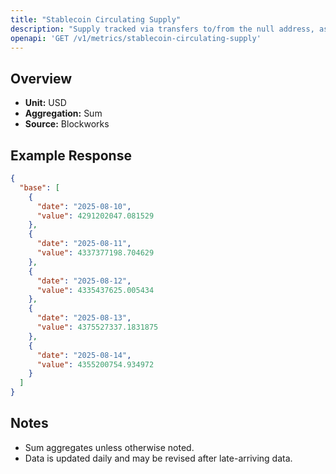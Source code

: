 ```yaml
---
title: "Stablecoin Circulating Supply"
description: "Supply tracked via transfers to/from the null address, as well as distinct issuance and redemption events for supported stablecoins. Circulating supply remove supply held in bridges, token treasuries, and known mint/burn addresses."
openapi: 'GET /v1/metrics/stablecoin-circulating-supply'
---
```


## Overview

- **Unit:** USD
- **Aggregation:** Sum
- **Source:** Blockworks

## Example Response

```json
{
  "base": [
    {
      "date": "2025-08-10",
      "value": 4291202047.081529
    },
    {
      "date": "2025-08-11",
      "value": 4337377198.704629
    },
    {
      "date": "2025-08-12",
      "value": 4335437625.005434
    },
    {
      "date": "2025-08-13",
      "value": 4375527337.1831875
    },
    {
      "date": "2025-08-14",
      "value": 4355200754.934972
    }
  ]
}
```

## Notes
- Sum aggregates unless otherwise noted.
- Data is updated daily and may be revised after late-arriving data.
